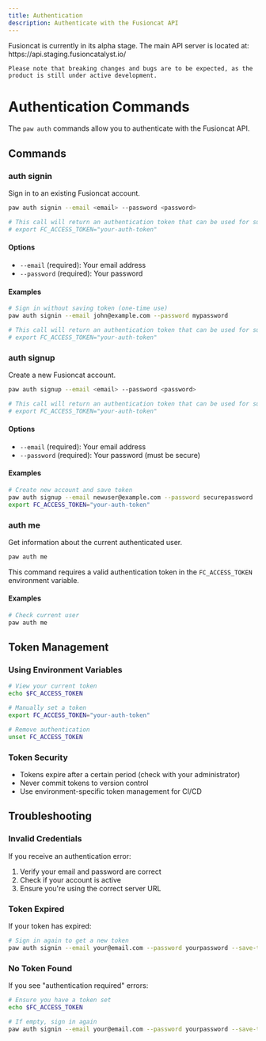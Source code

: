 ```yaml
---
title: Authentication
description: Authenticate with the Fusioncat API
---
```


<Warning>
    Fusioncat is currently in its alpha stage. The main API server is located at:
    https://api.staging.fusioncatalyst.io/

    Please note that breaking changes and bugs are to be expected, as the product is still under active development.
</Warning>

# Authentication Commands

The `paw auth` commands allow you to authenticate with the Fusioncat API.

## Commands

### auth signin

Sign in to an existing Fusioncat account.

```bash
paw auth signin --email <email> --password <password>

# This call will return an authentication token that can be used for subsequent API calls.
# export FC_ACCESS_TOKEN="your-auth-token"
```

#### Options

- `--email` (required): Your email address
- `--password` (required): Your password

#### Examples

```bash
# Sign in without saving token (one-time use)
paw auth signin --email john@example.com --password mypassword

# This call will return an authentication token that can be used for subsequent API calls.
# export FC_ACCESS_TOKEN="your-auth-token"
```

### auth signup

Create a new Fusioncat account.

```bash
paw auth signup --email <email> --password <password>

# This call will return an authentication token that can be used for subsequent API calls.
# export FC_ACCESS_TOKEN="your-auth-token"
```

#### Options

- `--email` (required): Your email address
- `--password` (required): Your password (must be secure)

#### Examples

```bash
# Create new account and save token
paw auth signup --email newuser@example.com --password securepassword
export FC_ACCESS_TOKEN="your-auth-token"
```

### auth me

Get information about the current authenticated user.

```bash
paw auth me
```

This command requires a valid authentication token in the `FC_ACCESS_TOKEN` environment variable.

#### Examples

```bash
# Check current user
paw auth me
```

## Token Management

### Using Environment Variables

```bash
# View your current token
echo $FC_ACCESS_TOKEN

# Manually set a token
export FC_ACCESS_TOKEN="your-auth-token"

# Remove authentication
unset FC_ACCESS_TOKEN
```

### Token Security

- Tokens expire after a certain period (check with your administrator)
- Never commit tokens to version control
- Use environment-specific token management for CI/CD

## Troubleshooting

### Invalid Credentials

If you receive an authentication error:
1. Verify your email and password are correct
2. Check if your account is active
3. Ensure you're using the correct server URL

### Token Expired

If your token has expired:
```bash
# Sign in again to get a new token
paw auth signin --email your@email.com --password yourpassword --save-token
```

### No Token Found

If you see "authentication required" errors:
```bash
# Ensure you have a token set
echo $FC_ACCESS_TOKEN

# If empty, sign in again
paw auth signin --email your@email.com --password yourpassword --save-token
```
